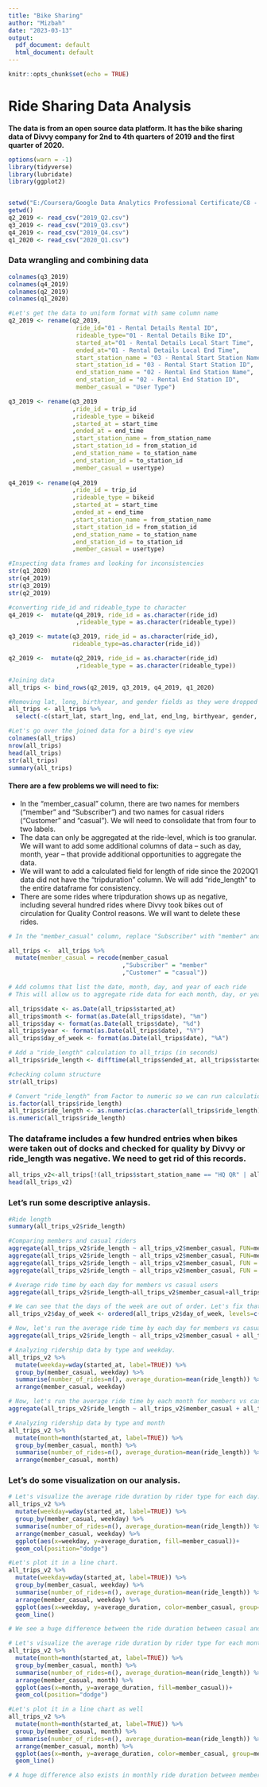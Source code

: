 ---
title: "Bike Sharing"
author: "Mizbah"
date: "2023-03-13"
output: 
  pdf_document: default
  html_document: default
---

```{r setup, include=FALSE}
knitr::opts_chunk$set(echo = TRUE)
```

# Ride Sharing Data Analysis

**The data is from an open source data platform. It has the bike sharing data of Divvy company for 2nd to 4th quarters of 2019 and the first quarter of 2020.**

```{r bikedata, warning=FALSE, message=FALSE}
options(warn = -1)
library(tidyverse)
library(lubridate)
library(ggplot2)


setwd("E:/Coursera/Google Data Analytics Professional Certificate/C8 - Google Data Analytics Capstone/Data2")
getwd()
q2_2019 <- read_csv("2019_Q2.csv")
q3_2019 <- read_csv("2019_Q3.csv")
q4_2019 <- read_csv("2019_Q4.csv")
q1_2020 <- read_csv("2020_Q1.csv")
```

### Data wrangling and combining data
```{r wrangling and join,  warning=FALSE, message=FALSE}
colnames(q3_2019)
colnames(q4_2019)
colnames(q2_2019)
colnames(q1_2020)

#Let's get the data to uniform format with same column name
q2_2019 <- rename(q2_2019,
                   ride_id="01 - Rental Details Rental ID",
                   rideable_type="01 - Rental Details Bike ID",
                   started_at="01 - Rental Details Local Start Time",
                   ended_at="01 - Rental Details Local End Time",
                   start_station_name = "03 - Rental Start Station Name",
                   start_station_id = "03 - Rental Start Station ID",
                   end_station_name = "02 - Rental End Station Name",
                   end_station_id = "02 - Rental End Station ID",
                   member_casual = "User Type")

q3_2019 <- rename(q3_2019
                  ,ride_id = trip_id
                  ,rideable_type = bikeid 
                  ,started_at = start_time  
                  ,ended_at = end_time  
                  ,start_station_name = from_station_name 
                  ,start_station_id = from_station_id 
                  ,end_station_name = to_station_name 
                  ,end_station_id = to_station_id 
                  ,member_casual = usertype)
                  
q4_2019 <- rename(q4_2019
                  ,ride_id = trip_id
                  ,rideable_type = bikeid 
                  ,started_at = start_time  
                  ,ended_at = end_time  
                  ,start_station_name = from_station_name 
                  ,start_station_id = from_station_id 
                  ,end_station_name = to_station_name 
                  ,end_station_id = to_station_id 
                  ,member_casual = usertype)

#Inspecting data frames and looking for inconsistencies
str(q1_2020)
str(q4_2019)
str(q3_2019)
str(q2_2019)

#converting ride_id and rideable_type to character
q4_2019 <-  mutate(q4_2019, ride_id = as.character(ride_id)
                   ,rideable_type = as.character(rideable_type))

q3_2019 <- mutate(q3_2019, ride_id = as.character(ride_id),
                  rideable_type=as.character(ride_id))

q2_2019 <-  mutate(q2_2019, ride_id = as.character(ride_id)
                   ,rideable_type = as.character(rideable_type))

#Joining data
all_trips <- bind_rows(q2_2019, q3_2019, q4_2019, q1_2020)

#Removing lat, long, birthyear, and gender fields as they were dropped in 2020
all_trips <- all_trips %>% 
  select(-c(start_lat, start_lng, end_lat, end_lng, birthyear, gender, "01 - Rental Details Duration In Seconds Uncapped", "05 - Member Details Member Birthday Year", "Member Gender", "tripduration"))

#Let's go over the joined data for a bird's eye view
colnames(all_trips)
nrow(all_trips)
head(all_trips)
str(all_trips)
summary(all_trips)
```

#### There are a few problems we will need to fix:
- In the "member_casual" column, there are two names for members ("member" and "Subscriber") and two names for casual riders ("Customer" and "casual"). We will need to consolidate that from four to two labels.
- The data can only be aggregated at the ride-level, which is too granular. We will want to add some additional columns of data -- such as day, month, year -- that provide additional opportunities to aggregate the data.
- We will want to add a calculated field for length of ride since the 2020Q1 data did not have the "tripduration" column. We will add "ride_length" to the entire dataframe for consistency.
- There are some rides where tripduration shows up as negative, including several hundred rides where Divvy took bikes out of circulation for Quality Control reasons. We will want to delete these rides.

```{r formatting,  warning=FALSE, message=FALSE}
# In the "member_casual" column, replace "Subscriber" with "member" and "Customer" with "casual"

all_trips <-  all_trips %>% 
  mutate(member_casual = recode(member_casual
                                ,"Subscriber" = "member"
                                ,"Customer" = "casual"))

# Add columns that list the date, month, day, and year of each ride
# This will allow us to aggregate ride data for each month, day, or year ... before completing these operations we could only aggregate at the ride level

all_trips$date <- as.Date(all_trips$started_at)
all_trips$month <- format(as.Date(all_trips$date), "%m")
all_trips$day <- format(as.Date(all_trips$date), "%d")
all_trips$year <- format(as.Date(all_trips$date), "%Y")
all_trips$day_of_week <- format(as.Date(all_trips$date), "%A")

# Add a "ride_length" calculation to all_trips (in seconds)
all_trips$ride_length <- difftime(all_trips$ended_at, all_trips$started_at)

#checking column structure
str(all_trips)

# Convert "ride_length" from Factor to numeric so we can run calculations on the data
is.factor(all_trips$ride_length)
all_trips$ride_length <- as.numeric(as.character(all_trips$ride_length))
is.numeric(all_trips$ride_length)
```

### The dataframe includes a few hundred entries when bikes were taken out of docks and checked for quality by Divvy or ride_length was negative. We need to get rid of this records.

``` {r remove data,  warning=FALSE, message=FALSE}
all_trips_v2<-all_trips[!(all_trips$start_station_name == "HQ QR" | all_trips$ride_length<0),]
head(all_trips_v2)
```

### Let's run some descriptive anlaysis.
```{r descriptive anlaysis,  warning=FALSE, message=FALSE}
#Ride length
summary(all_trips_v2$ride_length)

#Comparing members and casual riders
aggregate(all_trips_v2$ride_length ~ all_trips_v2$member_casual, FUN=mean)
aggregate(all_trips_v2$ride_length ~ all_trips_v2$member_casual, FUN=median)
aggregate(all_trips_v2$ride_length ~ all_trips_v2$member_casual, FUN = max)
aggregate(all_trips_v2$ride_length ~ all_trips_v2$member_casual, FUN = min)

# Average ride time by each day for members vs casual users
aggregate(all_trips_v2$ride_length~all_trips_v2$member_casual+all_trips_v2$day_of_week, FUN = mean)

# We can see that the days of the week are out of order. Let's fix that.
all_trips_v2$day_of_week <- ordered(all_trips_v2$day_of_week, levels=c("Sunday", "Monday", "Tuesday", "Wednesday", "Thursday", "Friday", "Saturday"))

# Now, let's run the average ride time by each day for members vs casual users
aggregate(all_trips_v2$ride_length ~ all_trips_v2$member_casual + all_trips_v2$day_of_week, FUN = mean)

# Analyzing ridership data by type and weekday.
all_trips_v2 %>% 
  mutate(weekday=wday(started_at, label=TRUE)) %>% 
  group_by(member_casual, weekday) %>% 
  summarise(number_of_rides=n(), average_duration=mean(ride_length)) %>% 
  arrange(member_casual, weekday)

# Now, let's run the average ride time by each month for members vs casual users.
aggregate(all_trips_v2$ride_length ~ all_trips_v2$member_casual + all_trips_v2$month, FUN = mean)

# Analyzing ridership data by type and month
all_trips_v2 %>% 
  mutate(month=month(started_at, label=TRUE)) %>% 
  group_by(member_casual, month) %>% 
  summarise(number_of_rides=n(), average_duration=mean(ride_length)) %>% 
  arrange(member_casual, month)
```

### Let's do some visualization on our analysis.
```{r plotting,  warning=FALSE, message=FALSE}
# Let's visualize the average ride duration by rider type for each day.
all_trips_v2 %>% 
  mutate(weekday=wday(started_at, label=TRUE)) %>% 
  group_by(member_casual, weekday) %>% 
  summarise(number_of_rides=n(), average_duration=mean(ride_length)) %>% 
  arrange(member_casual, weekday) %>% 
  ggplot(aes(x=weekday, y=average_duration, fill=member_casual))+
  geom_col(position="dodge")

#Let's plot it in a line chart.
all_trips_v2 %>% 
  mutate(weekday=wday(started_at, label=TRUE)) %>% 
  group_by(member_casual, weekday) %>% 
  summarise(number_of_rides=n(), average_duration=mean(ride_length)) %>% 
  arrange(member_casual, weekday) %>% 
  ggplot(aes(x=weekday, y=average_duration, color=member_casual, group=member_casual))+
  geom_line()

# We see a huge difference between the ride duration between casual and subscribed members for each day.

# Let's visualize the average ride duration by rider type for each month.
all_trips_v2 %>% 
  mutate(month=month(started_at, label=TRUE)) %>% 
  group_by(member_casual, month) %>% 
  summarise(number_of_rides=n(), average_duration=mean(ride_length)) %>% 
  arrange(member_casual, month) %>% 
  ggplot(aes(x=month, y=average_duration, fill=member_casual))+
  geom_col(position="dodge")

#Let's plot it in a line chart as well
all_trips_v2 %>% 
  mutate(month=month(started_at, label=TRUE)) %>% 
  group_by(member_casual, month) %>% 
  summarise(number_of_rides=n(), average_duration=mean(ride_length)) %>% 
  arrange(member_casual, month) %>% 
  ggplot(aes(x=month, y=average_duration, color=member_casual, group=member_casual))+
  geom_line()

# A huge difference also exists in monthly ride duration between member types.
```